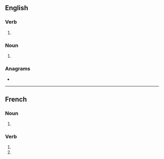 {{also|dribblés}}
==English==

===Verb===
{{head|en|verb form}}

# {{en-third-person singular of|dribble}}

===Noun===
{{head|en|noun plural form}}

# {{plural of|dribble|lang=en}}

===Anagrams===
* {{anagrams|en|a=bbdeilrs|dibblers}}

----

==French==

===Noun===
{{head|fr|noun plural form|g=m}}

# {{plural of|dribble|lang=fr}}

===Verb===
{{head|fr|verb form}}

# {{inflection of|dribbler||2|s|pres|indc|lang=fr}}
# {{inflection of|dribbler||2|s|pres|subj|lang=fr}}